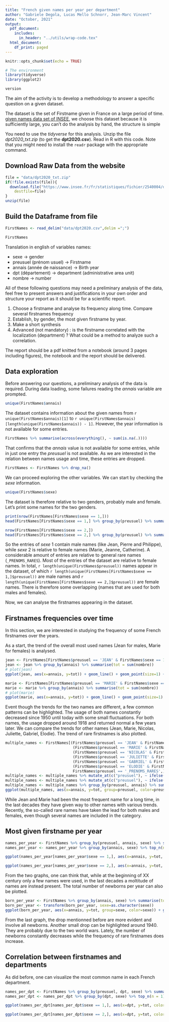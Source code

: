 ```yaml
---
title: "French given names per year per department"
author: "Gabriele Degola, Lucas Mello Schnorr, Jean-Marc Vincent"
date: "October, 2021"
output:
  pdf_document:
    includes:
      in_header: "../utils/wrap-code.tex"
  html_document:
    df_print: paged
---
```


```r
knitr::opts_chunk$set(echo = TRUE)
```

```r
# The environment
library(tidyverse)
library(ggplot2)

version
```
The aim of the activity is to develop a methodology to answer a specific question on a given dataset. 

The dataset is the set of Firstname given in France on a large period of time. 
[given names data set of INSEE](https://www.insee.fr/fr/statistiques/fichier/2540004), we choose this dataset because it is sufficiently large, you can't do the analysis by hand, the structure is simple


You need to use the _tidyverse_ for this analysis. Unzip the file _dpt2020_txt.zip_ (to get the **dpt2020.csv**). Read in R with this code. Note that you might need to install the `readr` package with the appropriate command.

## Download Raw Data from the website
```r
file = "data/dpt2020_txt.zip"
if(!file.exists(file)){
  download.file("https://www.insee.fr/fr/statistiques/fichier/2540004/dpt2020_csv.zip",
	destfile=file)
}
unzip(file)
```

## Build the Dataframe from file
```r
FirstNames <- read_delim("data/dpt2020.csv",delim =";")
```
```r
FirstNames
```
Translation in english of variables names:

- sexe -> gender 
- preusuel (prénom usuel) -> Firstname
- annais (année de naissance) -> Birth year
- dpt (département) -> department (administrative area unit)
- nombre -> number

All of these following questions may need a preliminary analysis of the data, feel free to present answers and justifications in your own order and structure your report as it should be for a scientific report.

1. Choose a firstname and analyse its frequency along time. Compare several firstnames frequency
2. Establish, by gender, the most given firstname by year. 
3. Make a short synthesis
4. Advanced (not mandatory) : is the firstname correlated with the localization (department) ? What could be a method to analyze such a correlation.

The report should be a pdf knitted from a  notebook (around  3 pages including figures), the notebook and the report should be delivered.

## Data exploration

Before answering our questions, a preliminary analysis of the data is required. During data loading, some failures reading the *annais* variable are prompted.

```r
unique(FirstNames$annais)
```

The dataset contains information about the given names from `r unique(FirstNames$annais)[1]` to `r unique(FirstNames$annais)[length(unique(FirstNames$annais)) - 1]`. However, the year information is not available for some entries.

```r
FirstNames %>% summarise(across(everything(), ~ sum(is.na(.))))
```

That confirms that the *annais* value is not available for some entries, while in just one entry the *preusuel* is not available. As we are interested in the relation between names usage and time, these entries are dropped.

```r
FirstNames <- FirstNames %>% drop_na()
```

We can proceed exploring the other variables. We can start by checking the *sexe* information.

```r
unique(FirstNames$sexe)
```

The dataset is therefore relative to two genders, probably male and female. Let's print some names for the two genders.

```r
print(nrow(FirstNames[FirstNames$sexe == 1,]))
head(FirstNames[FirstNames$sexe == 1,] %>% group_by(preusuel) %>% summarise(num = n(), tot = sum(nombre)) %>% arrange(desc(tot)))
```
```r
nrow(FirstNames[FirstNames$sexe == 2,])
head(FirstNames[FirstNames$sexe == 2,] %>% group_by(preusuel) %>% summarise(num = n(), tot = sum(nombre)) %>% arrange(desc(tot)))
```

So the entries of *sexe* 1 contain male names (like Jean, Pierre and Philippe), while *sexe* 2 is relative to female names (Marie, Jeanne, Catherine). A considerable amount of entries are relative to general rare names (`_PRENOMS_RARES`). Most of the entries of the dataset are relative to female names. In total, `r length(unique(FirstNames$preusuel))` names appear in the dataset, of which `r length(unique(FirstNames[FirstNames$sexe == 1,]$preusuel))` are male names and `r length(unique(FirstNames[FirstNames$sexe == 2,]$preusuel))` are female names. There is therefore some overlapping (names that are used for both males and females). 

Now, we can analyse the firstnames appearing in the dataset.

## Firstnames frequencies over time

In this section, we are interested in studying the frequency of some French firstnames over the years.

As a start, the trend of the overall most used names (Jean for males, Marie for females) is analysed.

```r
jean <- FirstNames[FirstNames$preusuel == 'JEAN' & FirstNames$sexe == 1,]
jean <- jean %>% group_by(annais) %>% summarise(tot = sum(nombre))
# plot(jean)
ggplot(jean, aes(x=annais, y=tot)) + geom_line() + geom_point(size=1) + ggtitle("Male newborns of name Jean over the years") + xlab("Year") + ylab("Number of newborns")
```
```r
marie <- FirstNames[FirstNames$preusuel == 'MARIE' & FirstNames$sexe == 2,]
marie <- marie %>% group_by(annais) %>% summarise(tot = sum(nombre))
# plot(marie)
ggplot(marie, aes(x=annais, y=tot)) + geom_line() + geom_point(size=1) + ggtitle("Female newborns of name Marie over the years") + xlab("Year") + ylab("Number of newborns")
```

Event though the trends for the two names are different, a few common patterns can be highlighted. The usage of both names constantly decreased since 1950 until today with some small fluctuations. For both names, the usage dropped around 1918 and returned normal a few years later. We can compare the trends for other names (Jean, Marie, Nicolas, Juliette, Gabriel, Elodie). The trend of rare firstnames is also plotted.

```r
multiple_names <- FirstNames[(FirstNames$preusuel == 'JEAN' & FirstNames$sexe == 1) |
                              (FirstNames$preusuel == 'MARIE' & FirstNames$sexe == 2) |
                              (FirstNames$preusuel == 'NICOLAS' & FirstNames$sexe == 1) |
                              (FirstNames$preusuel == 'JULIETTE' & FirstNames$sexe == 2) |
                              (FirstNames$preusuel == 'GABRIEL' & FirstNames$sexe == 1) |
                              (FirstNames$preusuel == 'ELODIE' & FirstNames$sexe == 2) |
                              FirstNames$preusuel == '_PRENOMS_RARES',]
multiple_names <- multiple_names %>% mutate_at(c("preusuel"), ~ ifelse(preusuel == '_PRENOMS_RARES' & sexe == 1, '_PRENOMS_RARES_MASC', .))
multiple_names <- multiple_names %>% mutate_at(c("preusuel"), ~ ifelse(preusuel == '_PRENOMS_RARES' & sexe == 2, '_PRENOMS_RARES_FEM', .))
multiple_names <- multiple_names %>% group_by(preusuel, annais) %>% summarise(tot = sum(nombre))
ggplot(multiple_names, aes(x=annais, y=tot, group=preusuel, color=preusuel)) + geom_line() + geom_point(size=1) + ggtitle("Name of newborns over the years") + xlab("Year") + ylab("Number of newborns") + theme(legend.position = "top")
```

While Jean and Marie had been the most frequent name for a long time, in the last decades they have given way to other names with various trends. Recently, the so-called rare names have taken the lead for both males and females, even though several names are included in the category.


## Most given firstname per year

```r
names_per_year <- FirstNames %>% group_by(preusuel, annais, sexe) %>% summarise(tot = sum(nombre))
names_per_year <- names_per_year %>% group_by(annais, sexe) %>% top_n(n = 1)

ggplot(names_per_year[names_per_year$sexe == 1,], aes(x=annais, y=tot, color=preusuel)) + geom_line() + geom_point(size=1) + ggtitle("Most frequent male name over the years") + xlab("Year") + ylab("Number of newborns") + theme(legend.position = "top")

ggplot(names_per_year[names_per_year$sexe == 2,], aes(x=annais, y=tot, color=preusuel)) + geom_line() + geom_point(size=1) + ggtitle("Most frequent female name over the years") + xlab("Year") + ylab("Number of newborns") + theme(legend.position = "top")
```

From the two graphs, one can think that, while at the beginning of XX century only a few names were used, in the last decades a moltitude of names are instead present. The total number of newborns per year can also be plotted.

```r
born_per_year <- FirstNames %>% group_by(annais, sexe) %>% summarise(tot = sum(nombre))
born_per_year <- transform(born_per_year, sexe=as.character(sexe))
ggplot(born_per_year, aes(x=annais, y=tot, group=sexe, color=sexe)) + geom_line() + geom_point(size=1) + ggtitle("Number of newborns per year") + xlab("Year") + ylab("Number of newborns") + theme(legend.position = "top")
```

From the last graph, the drop mentionned before are more evident and involve all newborns. Another small drop can be highlighted around 1940. They are probably due to the two world wars. Lately, the number of newborns constantly decreases while the frequency of rare firstnames does increase.

## Correlation between firstnames and departments

As did before, one can visualize the most common name in each French department.

```r
names_per_dpt <- FirstNames %>% group_by(preusuel, dpt, sexe) %>% summarise(tot = sum(nombre))
names_per_dpt <- names_per_dpt %>% group_by(dpt, sexe) %>% top_n(n = 1)

ggplot(names_per_dpt[names_per_dpt$sexe == 1,], aes(x=dpt, y=tot, color=preusuel)) + scale_x_discrete(guide = guide_axis(n.dodge=3), ) + geom_point(size=1) + ggtitle("Most frequent male name per department") + xlab("Department") + ylab("Number of newborns") + theme(legend.position = "top")

ggplot(names_per_dpt[names_per_dpt$sexe == 2,], aes(x=dpt, y=tot, color=preusuel)) + scale_x_discrete(guide = guide_axis(n.dodge=3), ) + geom_point(size=1) + ggtitle("Most frequent female name per department") + xlab("Department") + ylab("Number of newborns") + theme(legend.position = "top")
```
